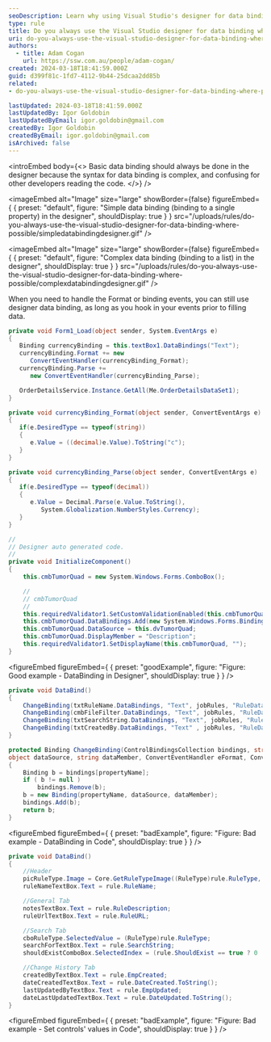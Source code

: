 ```yaml
---
seoDescription: Learn why using Visual Studio's designer for data binding simplifies complex syntax and enhances code readability
type: rule
title: Do you always use the Visual Studio designer for data binding where possible?
uri: do-you-always-use-the-visual-studio-designer-for-data-binding-where-possible
authors:
  - title: Adam Cogan
    url: https://ssw.com.au/people/adam-cogan/
created: 2024-03-18T18:41:59.000Z
guid: d399f81c-1fd7-4112-9b44-25dcaa2dd85b
related:
- do-you-always-use-the-visual-studio-designer-for-data-binding-where-possible

lastUpdated: 2024-03-18T18:41:59.000Z
lastUpdatedBy: Igor Goldobin
lastUpdatedByEmail: igor.goldobin@gmail.com
createdBy: Igor Goldobin
createdByEmail: igor.goldobin@gmail.com
isArchived: false
---
```

<introEmbed
  body={<>
Basic data binding should always be done in the designer because the syntax for data binding is complex, and confusing for other developers reading the code.
  </>}
/>

<imageEmbed
  alt="Image"
  size="large"
  showBorder={false}
  figureEmbed={ {
    preset: "default",
    figure: "Simple data binding (binding to a single property) in the designer",
    shouldDisplay: true
  } }
  src="/uploads/rules/do-you-always-use-the-visual-studio-designer-for-data-binding-where-possible/simpledatabindingdesigner.gif"
/>


<imageEmbed
  alt="Image"
  size="large"
  showBorder={false}
  figureEmbed={ {
    preset: "default",
    figure: "Complex data binding (binding to a list) in the designer",
    shouldDisplay: true
  } }
  src="/uploads/rules/do-you-always-use-the-visual-studio-designer-for-data-binding-where-possible/complexdatabindingdesigner.gif"
/>

When you need to handle the Format or binding events, you can still use designer data binding, as long as you hook in your events prior to filling data.

```cs
private void Form1_Load(object sender, System.EventArgs e)
{
   Binding currencyBinding = this.textBox1.DataBindings("Text");
   currencyBinding.Format += new
      ConvertEventHandler(currencyBinding_Format);
   currencyBinding.Parse +=
      new ConvertEventHandler(currencyBinding_Parse);

   OrderDetailsService.Instance.GetAll(Me.OrderDetailsDataSet1);
}

private void currencyBinding_Format(object sender, ConvertEventArgs e)
{
   if(e.DesiredType == typeof(string))
   {
      e.Value = ((decimal)e.Value).ToString("c");
   }
}

private void currencyBinding_Parse(object sender, ConvertEventArgs e)
{
   if(e.DesiredType == typeof(decimal))
   {
      e.Value = Decimal.Parse(e.Value.ToString(),
         System.Globalization.NumberStyles.Currency);
   }
}
```

```cs
//
// Designer auto generated code.
//
private void InitializeComponent()
{
    this.cmbTumorQuad = new System.Windows.Forms.ComboBox();

    //
    // cmbTumorQuad
    //
    this.requiredValidator1.SetCustomValidationEnabled(this.cmbTumorQuad, true);
    this.cmbTumorQuad.DataBindings.Add(new System.Windows.Forms.Binding("SelectedValue", this.dvOccMain, "TumorQuadrant"));
    this.cmbTumorQuad.DataSource = this.dvTumorQuad;
    this.cmbTumorQuad.DisplayMember = "Description";
    this.requiredValidator1.SetDisplayName(this.cmbTumorQuad, "");
}
```

<figureEmbed figureEmbed={ {
  preset: "goodExample",
  figure: "Figure: Good example - DataBinding in Designer",
  shouldDisplay: true
} } />


```cs
private void DataBind()
{
    ChangeBinding(txtRuleName.DataBindings, "Text", jobRules, "RuleData.RuleName");
    ChangeBinding(cmbFileFilter.DataBindings, "Text", jobRules, "RuleData.FileFilter");
    ChangeBinding(txtSearchString.DataBindings, "Text", jobRules, "RuleData.SearchString");
    ChangeBinding(txtCreatedBy.DataBindings, "Text" , jobRules, "RuleData.EmpCreated");
}

protected Binding ChangeBinding(ControlBindingsCollection bindings, string propertyName,
object dataSource, string dataMember, ConvertEventHandler eFormat, ConvertEventHandler eParse)
{
    Binding b = bindings[propertyName];
    if ( b != null )
        bindings.Remove(b);
    b = new Binding(propertyName, dataSource, dataMember);
    bindings.Add(b);
    return b;
}
```

<figureEmbed figureEmbed={ {
  preset: "badExample",
  figure: "Figure: Bad example - DataBinding in Code",
  shouldDisplay: true
} } />


```cs
private void DataBind()
{
    //Header
    picRuleType.Image = Core.GetRuleTypeImage((RuleType)rule.RuleType, 48);
    ruleNameTextBox.Text = rule.RuleName;

    //General Tab
    notesTextBox.Text = rule.RuleDescription;
    ruleUrlTextBox.Text = rule.RuleURL;

    //Search Tab
    cboRuleType.SelectedValue = (RuleType)rule.RuleType;
    searchForTextBox.Text = rule.SearchString;
    shouldExistComboBox.SelectedIndex = (rule.ShouldExist == true ? 0 : 1);

    //Change History Tab
    createdByTextBox.Text = rule.EmpCreated;
    dateCreatedTextBox.Text = rule.DateCreated.ToString();
    lastUpdatedByTextBox.Text = rule.EmpUpdated;
    dateLastUpdatedTextBox.Text = rule.DateUpdated.ToString();
}
```

<figureEmbed figureEmbed={ {
  preset: "badExample",
  figure: "Figure: Bad example - Set controls' values in Code",
  shouldDisplay: true
} } />

